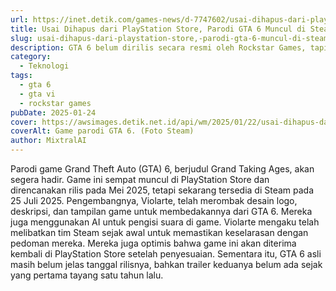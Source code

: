 ```yaml
---
url: https://inet.detik.com/games-news/d-7747602/usai-dihapus-dari-playstation-store-parodi-gta-6-muncul-di-steam
title: Usai Dihapus dari PlayStation Store, Parodi GTA 6 Muncul di Steam
slug: usai-dihapus-dari-playstation-store,-parodi-gta-6-muncul-di-steam
description: GTA 6 belum dirilis secara resmi oleh Rockstar Games, tapi parodinya akan segera hadir dalam waktu dekat. Judul gamenya adalah Grand Taking Ages.
category:
  - Teknologi
tags:
  - gta 6
  - gta vi
  - rockstar games
pubDate: 2025-01-24
cover: https://awsimages.detik.net.id/api/wm/2025/01/22/usai-dihapus-dari-playstation-store-parodi-gta-6-muncul-di-steam_169.jpeg?wid=54&w=650&v=1&t=jpeg
coverAlt: Game parodi GTA 6. (Foto Steam)
author: MixtralAI
---
```

Parodi game Grand Theft Auto (GTA) 6, berjudul Grand Taking Ages, akan segera hadir. Game ini sempat muncul di PlayStation Store dan direncanakan rilis pada Mei 2025, tetapi sekarang tersedia di Steam pada 25 Juli 2025. Pengembangnya, Violarte, telah merombak desain logo, deskripsi, dan tampilan game untuk membedakannya dari GTA 6. Mereka juga menggunakan AI untuk pengisi suara di game. Violarte mengaku telah melibatkan tim Steam sejak awal untuk memastikan keselarasan dengan pedoman mereka. Mereka juga optimis bahwa game ini akan diterima kembali di PlayStation Store setelah penyesuaian. Sementara itu, GTA 6 asli masih belum jelas tanggal rilisnya, bahkan trailer keduanya belum ada sejak yang pertama tayang satu tahun lalu.

